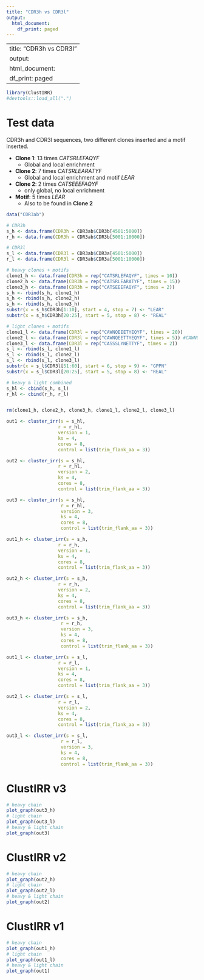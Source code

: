 ```yaml
---
title: "CDR3h vs CDR3l"
output:
  html_document:
    df_print: paged
---
```


---
title: "CDR3h vs CDR3l"
output:
  html_document:
    df_print: paged
---

```r
library(ClustIRR)
#devtools::load_all(".")

```

# Test data

CDR3h and CDR3l sequences, two different clones inserted and a motif inserted.

* **Clone 1**: 13 times *CATSRLEFAQYF* 
  * Global and local enrichment
* **Clone 2**: 7 times *CATSRLEARATYF* 
  * Global and local enrichment and motif *LEAR*
* **Clone 2**: 2 times *CATSEEEFAQYF* 
  * only global, no local enrichment
* **Motif**: 5 times *LEAR* 
  * Also to be found in **Clone 2**
  

```r
data("CDR3ab")

# CDR3h
s_h <- data.frame(CDR3h = CDR3ab$CDR3b[4501:5000])
r_h <- data.frame(CDR3h = CDR3ab$CDR3b[5001:10000])

# CDR3l
s_l <- data.frame(CDR3l = CDR3ab$CDR3a[4501:5000])
r_l <- data.frame(CDR3l = CDR3ab$CDR3a[5001:10000])

# heavy clones + motifs
clone1_h <- data.frame(CDR3h = rep("CATSRLEFAQYF", times = 10))
clone2_h <- data.frame(CDR3h = rep("CATSRLEARATYF", times = 15))
clone3_h <- data.frame(CDR3h = rep("CATSEEEFAQYF", times = 2))
s_h <- rbind(s_h, clone1_h)
s_h <- rbind(s_h, clone2_h)
s_h <- rbind(s_h, clone3_h)
substr(x = s_h$CDR3h[1:10], start = 4, stop = 7) <- "LEAR"
substr(x = s_h$CDR3h[20:25], start = 5, stop = 8) <- "REAL"

# light clones + motifs
clone1_l <- data.frame(CDR3l = rep("CAWNQEEETYEQYF", times = 20))
clone2_l <- data.frame(CDR3l = rep("CAWNQEETTYEQYF", times = 5)) #CAWNQEETRTYEQYF
clone3_l <- data.frame(CDR3l = rep("CASSSLYNETTYF", times = 2)) 
s_l <- rbind(s_l, clone1_l)
s_l <- rbind(s_l, clone2_l)
s_l <- rbind(s_l, clone3_l)
substr(x = s_l$CDR3l[51:60], start = 6, stop = 9) <- "GPPN"
substr(x = s_l$CDR3l[20:25], start = 5, stop = 8) <- "REAL"

# heavy & light combined
s_hl <- cbind(s_h, s_l)
r_hl <- cbind(r_h, r_l)


rm(clone1_h, clone2_h, clone3_h, clone1_l, clone2_l, clone3_l)

```


```r
out1 <- cluster_irr(s = s_hl,
                   r = r_hl,
                   version = 1,
                   ks = 4,
                   cores = 8,
                   control = list(trim_flank_aa = 3))

out2 <- cluster_irr(s = s_hl,
                   r = r_hl,
                   version = 2,
                   ks = 4,
                   cores = 8,
                   control = list(trim_flank_aa = 3))

out3 <- cluster_irr(s = s_hl,
                    r = r_hl,
                    version = 3,
                    ks = 4,
                    cores = 8,
                    control = list(trim_flank_aa = 3))
```

```r
out1_h <- cluster_irr(s = s_h,
                   r = r_h,
                   version = 1,
                   ks = 4,
                   cores = 8,
                   control = list(trim_flank_aa = 3))

out2_h <- cluster_irr(s = s_h,
                   r = r_h,
                   version = 2,
                   ks = 4,
                   cores = 8,
                   control = list(trim_flank_aa = 3))

out3_h <- cluster_irr(s = s_h,
                    r = r_h,
                    version = 3,
                    ks = 4,
                    cores = 8,
                    control = list(trim_flank_aa = 3))
```


```r
out1_l <- cluster_irr(s = s_l,
                   r = r_l,
                   version = 1,
                   ks = 4,
                   cores = 8,
                   control = list(trim_flank_aa = 3))

out2_l <- cluster_irr(s = s_l,
                   r = r_l,
                   version = 2,
                   ks = 4,
                   cores = 8,
                   control = list(trim_flank_aa = 3))

out3_l <- cluster_irr(s = s_l,
                    r = r_l,
                    version = 3,
                    ks = 4,
                    cores = 8,
                    control = list(trim_flank_aa = 3))
```

# ClustIRR v3

```r
# heavy chain
plot_graph(out3_h)
# light chain
plot_graph(out3_l)
# heavy & light chain
plot_graph(out3)
```

# ClustIRR v2

```r
# heavy chain
plot_graph(out2_h)
# light chain
plot_graph(out2_l)
# heavy & light chain
plot_graph(out2)
```

# ClustIRR v1

```r
# heavy chain
plot_graph(out1_h)
# light chain
plot_graph(out1_l)
# heavy & light chain
plot_graph(out1)
```


